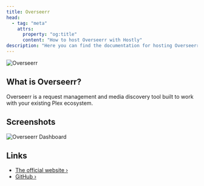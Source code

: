 ```yaml
---
title: Overseerr
head:
  - tag: "meta"
    attrs:
      property: "og:title"
      content: "How to host Overseerr with Hostly"
description: "Here you can find the documentation for hosting Overseerr with Hostly."
---
```



<Badge text="One-click setup." variant="note" size="large" />

![Overseerr](../../../assets/images/services/overseerr.svg)

## What is Overseerr?

Overseerr is a request management and media discovery tool built to work with your existing Plex ecosystem.

## Screenshots

![Overseerr Dashboard](../../../assets/images/screenshots/overseerr_screenshot.webp)

## Links

- [The official website ›](https://overseerr.dev/)
- [GitHub ›](https://github.com/sct/overseerr)
